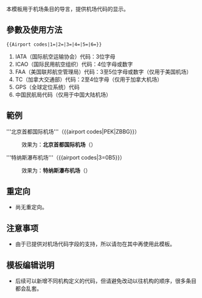 {{Documentation subpage}}<!-- 在本行下編輯模板說明 -->

本模板用于机场条目的导言，提供机场代码的显示。
== 參數及使用方法 ==
 <code><nowiki>{{Airport codes|1=|2=|3=|4=|5=|6=}}</nowiki></code>
# IATA（国际航空运输协会）代码：3位字母
# ICAO（国际民用航空组织）代码：4位字母或数字
# FAA（美国联邦航空管理局）代码：3至5位字母或数字（仅用于美国机场）
# TC（加拿大交通部）代码：2至4位字母（仅用于加拿大机场）
# GPS（全球定位系统）代码
# 中国民航局代码（仅用于中国大陆机场）
== 範例 ==
<nowiki>'''北京首都国际机场'''（{{airport codes|PEK|ZBBG}}）</nowiki>
:效果为：'''北京首都国际机场'''（{{airport codes|PEK|ZBBG}}）
<nowiki>'''特纳斯瀑布机场'''（{{airport codes|3=0B5}}）</nowiki>
:效果为：'''特纳斯瀑布机场'''（{{airport codes|3=0B5}}）

== 重定向 ==
* 尚无重定向。
== 注意事项 ==
* 由于{{tl|infobox airport}}已提供对机场代码字段的支持，所以请勿在其中再使用此模板。
== 模板编辑说明 ==
* 后续可以新增不同机构定义的代码，但请避免改动以往机构的顺序，很多条目都会乱套。

<includeonly>{{Sandbox other||<!-- 本行下加入模板的分類 -->

}}</includeonly>